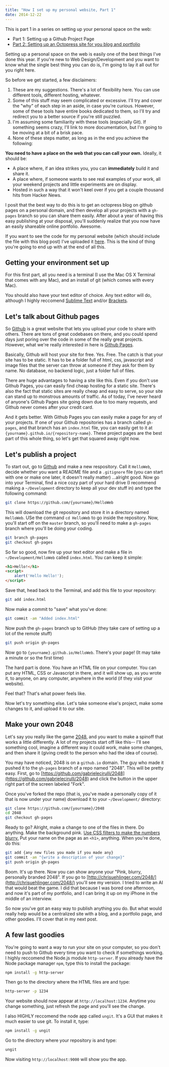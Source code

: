 ```yaml
---
title: "How I set up my personal website, Part 1"
date: 2014-12-22
---
```


This is part 1 in a series on setting up your personal space on the web:

- Part 1: Setting up a Github Project Page
- [Part 2: Setting up an Octopress site for you blog and portfolio](/blog/2014/12/22/how-i-set-up-my-personal-website-part-2/)

Setting up a personal space on the web is easily one of the best things I've done this year. If you're new to Web Design/Development and you want to know what the single best thing you can do is, I'm going to lay it all out for you right here.

So before we get started, a few disclaimers: 

1. These are my suggestions. There's a lot of flexibility here. You can use different tools, different hosting, whatever. 
2. Some of this stuff may seem complicated or excessive. I'll try and cover the "why" of each step in an aside, in case you're curious. However, some of these tools have entire books dedicated to them, so I'll try and redirect you to a better source if you're still puzzled.
3. I'm assuming some familiarity with these tools (especially Git). If something seems crazy, I'll link to more documentation, but I'm going to be moving at a bit of a brisk pace.
4. None of these steps matter, as long as in the end you achieve the following:

**You need to have a place on the web that you can call your own.** Ideally, it should be:

- A place where, if an idea strikes you, you can **immediately** build it and share it.
- A place where, if someone wants to see real examples of your work, all your weekend projects and little experiments are on display.
- Hosted in such a way that it won't keel over if you get a couple thousand hits from Hacker News.

I posit that the best way to do this is to get an octopress blog on github pages on a personal domain, and then develop all your projects with a `gh-pages` branch so you can share them easily. After about a year of having this easy publishing at your disposal, you'll suddenly realize that you now have an easily shareable online portfolio. Awesome.

If you want to see the code for my personal website (which should include the file with this blog post) I've uploaded it [here](https://github.com/chrisuehlinger/chrisuehlinger.github.io). This is the kind of thing you're going to end up with at the end of all this.

## Getting your environment set up

For this first part, all you need is a terminal (I use the Mac OS X Terminal that comes with any Mac), and an install of git (which comes with every Mac).

You should also have your text editor of choice. Any text editor will do, although I highly reccomend [Sublime Text](http://www.sublimetext.com/) and/or [Brackets](http://brackets.io/).

## Let's talk about Github pages

So [Github](https://github.com/) is a great website that lets you upload your code to share with others. There are tons of great codebases on there, and you could spend days just poring over the code in some of the really great projects. However, what we're really interested in here is [Github Pages](https://pages.github.com/).

Basically, Github will host your site for free. Yes. Free. The catch is that your site has to be static. It has to be a folder full of html, css, javascript and image files that the server can throw at someone if they ask for them by name. No database, no backend logic, just a folder full of files.

There are huge advantages to having a site like this. Even if you don't use Github Pages, you can easily find cheap hosting for a static site. There's also the fact that static sites are really cheap and easy to serve, so your site can stand up to monstrous amounts of traffic. As of today, I've never heard of anyone's Github Pages site going down due to too many requests, and Github never comes after your credit card.



And it gets better. With Github Pages you can easily make a page for any of your projects. If one of your Github repositories has a branch called `gh-pages`, and that branch has an `index.html` file, you can easily get to it at `{yourname}.github.io/{repository-name}`. These project pages are the best part of this whole thing, so let's get that squared away right now.

## Let's publish a project

To start out, go to [Github](https://github.com) and make a new respository. Call it `HelloWeb`, decide whether you want a README file and a `.gitignore` file (you can start with one or make one later, it doesn't really matter) ...alright good. Now go into your Terminal, find a nice cozy part of your hard drive (I recommend making a `~/Development` directory to keep all your dev stuff in) and type the following command:

```bash
git clone https://github.com/{yourname}/HelloWeb
```

This will download the git repository and store it in a directory named `HelloWeb`. USe the command `cd HelloWeb` to go inside the repository. Now, you'll start off on the `master` branch, so you'll need to make a `gh-pages` branch where you'll be doing your coding.

```bash
git branch gh-pages
git checkout gh-pages
```

So far so good, now fire up your text editor and make a file in `~/Development/HelloWeb` called `index.html`. You can keep it simple:

```html
<h1>Hello!</h1>
<script>
    alert('Hello Hello!');
</script>
```

Save that, head back to the Terminal, and add this file to your repository:

```bash
git add index.html
```

Now make a commit to "save" what you've done:

```bash
git commit -am "Added index.html"
```

Now push the `gh-pages` branch up to GitHub (they take care of setting up a lot of the remote stuff)

```bash
git push origin gh-pages
```

Now go to `{yourname}.github.io/HelloWeb`. There's your page! (It may take a minute or so the first time)

The hard part is done. You have an HTML file on your computer. You can put any HTML, CSS or Javascript in there, and it will show up, as you wrote it, to anyone, on any computer, anywhere in the world (if they visit your website).

Feel that? That's what power feels like.

Now let's try something else. Let's take someone else's project, make some changes to it, and upload it to our site.

## Make your own 2048

Let's say you really like the game [2048](http://gabrielecirulli.github.io/2048/), and you want to make a spinoff that works a little differently. A lot of my projects start off like this-- I'll see something cool, imagine a different way it could work, make some changes, and then share it (giving credit to the person who had the idea of course).

You may have noticed, 2048 is on a `github.io` domain. The guy who made it pushed it to the `gh-pages` branch of a repo named "2048". This will be pretty easy. First, go to [https://github.com/gabrielecirulli/2048](https://github.com/gabrielecirulli/2048) and click the button in the upper right part of the screen labeled "Fork".

Once you've forked the repo (that is, you've made a personally copy of it that is now under your name) download it to your `~/Development/` directory:

```bash
git clone https://github.com/{yourname}/2048
cd 2048
git checkout gh-pages
```

Ready to go? Alright, make a change to one of the files in there. Do anything. Make the background pink. [Use CSS filters to make the numbers blurry.](http://css-tricks.com/almanac/properties/f/filter/) Put your name on the page as an `<h1>`, anything. When you're done, do this:

```bash
git add {any new files you made if you made any}
git commit -am "{write a description of your change}"
git push origin gh-pages
```

Boom. It's up there. Now you can show anyone your "Pink, blurry, personally branded 2048". If you go to [http://chrisuehlinger.com/2048/](http://chrisuehlinger.com/2048/) you'll see my version. I tried to write an AI that would beat the game. I did that because I was bored one afternoon, and now it's part of my portfolio, and I can bring it up on my iPhone in the middle of an interview.

So now you've got an easy way to publish anything you do. But what would really help would be a centralized site with a blog, and a portfolio page, and other goodies. I'll cover that in my next post.

## A few last goodies

You're going to want a way to run your site on your computer, so you don't need to push to Github every time you want to check if somethings working. I highly reccomend the Node.js module `http-server`. If you already have the Node package manager `npm`, type this to install the package:

```bash
npm install -g http-server
```

Then go to the directory where the HTML files are and type:

```bash
http-server -p 1234
```

Your website should now appear at `http://localhost:1234`. Anytime you change something, just refresh the page and you'll see the change.

I also HIGHLY reccomend the node app called `ungit`. It's a GUI that makes it much easier to use git. To install it, type:

```bash
npm install -g ungit
```

Go to the directory where your repository is and type:

```bash
ungit
```

Now visiting `http://localhost:9000` will show you the app.
